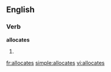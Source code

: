 
==English==

===Verb===
'''allocates'''

# {{third-person singular of|[[allocate]]}}

[[fr:allocates]]
[[simple:allocates]]
[[vi:allocates]]